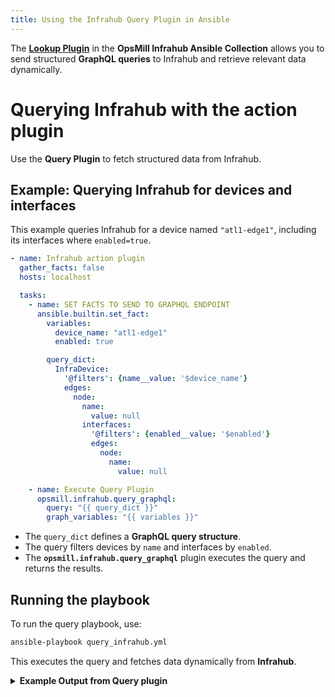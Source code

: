```yaml
---
title: Using the Infrahub Query Plugin in Ansible
---
```


The [**Lookup Plugin**](../references/plugins/query_graphql_module) in the **OpsMill Infrahub Ansible Collection** allows you to send structured **GraphQL queries** to Infrahub and retrieve relevant data dynamically.

# Querying Infrahub with the action plugin

Use the **Query Plugin** to fetch structured data from Infrahub.

## Example: Querying Infrahub for devices and interfaces

This example queries Infrahub for a device named `"atl1-edge1"`, including its interfaces where `enabled=true`.

```yaml title="query_infrahub.yml"
- name: Infrahub action plugin
  gather_facts: false
  hosts: localhost

  tasks:
    - name: SET FACTS TO SEND TO GRAPHQL ENDPOINT
      ansible.builtin.set_fact:
        variables:
          device_name: "atl1-edge1"
          enabled: true

        query_dict:
          InfraDevice:
            '@filters': {name__value: '$device_name'}
            edges:
              node:
                name:
                  value: null
                interfaces:
                  '@filters': {enabled__value: '$enabled'}
                  edges:
                    node:
                      name:
                        value: null

    - name: Execute Query Plugin
      opsmill.infrahub.query_graphql:
        query: "{{ query_dict }}"
        graph_variables: "{{ variables }}"
```

* The `query_dict` defines a **GraphQL query structure**.
* The query filters devices by `name` and interfaces by `enabled`.
* The **`opsmill.infrahub.query_graphql`** plugin executes the query and returns the results.

## Running the playbook

To run the query playbook, use:

```bash
ansible-playbook query_infrahub.yml
```

This executes the query and fetches data dynamically from **Infrahub**.

<details>
<summary><b>Example Output from Query plugin</b></summary>

```console
ok: [localhost] => {
    "changed": false,
    "data": [
        {
            "node": {
                "interfaces": {
                    "edges": [
                        {
                            "node": {
                                "name": {
                                    "value": "Ethernet1"
                                }
                            }
                        },
                        {
                            "node": {
                                "name": {
                                    "value": "Ethernet10"
                                }
                            }
                        },
                        {
                            "node": {
                                "name": {
                                    "value": "Ethernet11"
                                }
                            }
                        },
                        {
                            "node": {
                                "name": {
                                    "value": "Ethernet12"
                                }
                            }
                        },
                        {
                            "node": {
                                "name": {
                                    "value": "Ethernet2"
                                }
                            }
                        },
                        {
                            "node": {
                                "name": {
                                    "value": "Ethernet3"
                                }
                            }
                        },
                        {
                            "node": {
                                "name": {
                                    "value": "Ethernet4"
                                }
                            }
                        },
                        {
                            "node": {
                                "name": {
                                    "value": "Ethernet5"
                                }
                            }
                        },
                        {
                            "node": {
                                "name": {
                                    "value": "Ethernet6"
                                }
                            }
                        },
                        {
                            "node": {
                                "name": {
                                    "value": "Ethernet7"
                                }
                            }
                        },
                        {
                            "node": {
                                "name": {
                                    "value": "Ethernet8"
                                }
                            }
                        },
                        {
                            "node": {
                                "name": {
                                    "value": "Ethernet9"
                                }
                            }
                        },
                        {
                            "node": {
                                "name": {
                                    "value": "Loopback0"
                                }
                            }
                        },
                        {
                            "node": {
                                "name": {
                                    "value": "Management0"
                                }
                            }
                        },
                        {
                            "node": {
                                "name": {
                                    "value": "port-channel1"
                                }
                            }
                        }
                    ]
                },
                "name": {
                    "value": "atl1-edge1"
                }
            }
        }
    ]
}
```

</details>
